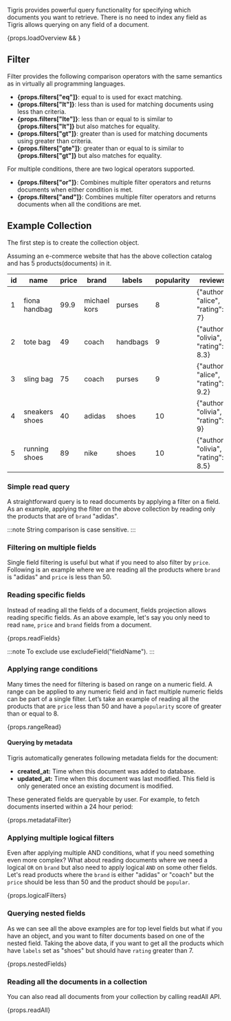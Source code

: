 
Tigris provides powerful query functionality for specifying which documents you want to retrieve. There is no need to
index any field as Tigris allows querying on any field of a document.

<div>{props.loadOverview && <QueryingOverview />}</div>

## Filter

Filter provides the following comparison operators with the same semantics as in virtually all programming languages.

- <b>{props.filters["eq"]}</b>: equal to is used for exact matching.
- <b>{props.filters["lt"]}</b>: less than is used for matching documents using
  less than criteria.
- <b>{props.filters["lte"]}</b>: less than or equal to is similar to <b>
    {props.filters["lt"]}
  </b> but also matches for equality.
- <b>{props.filters["gt"]}</b>: greater than is used for matching documents
  using greater than criteria.
- <b>{props.filters["gte"]}</b>: greater than or equal to is similar to <b>
    {props.filters["gt"]}
  </b> but also matches for equality.

For multiple conditions, there are two logical operators supported.

- <b>{props.filters["or"]}</b>: Combines multiple filter operators and returns
  documents when either condition is met.
- <b>{props.filters["and"]}</b>: Combines multiple filter operators and returns
  documents when all the conditions are met.

## Example Collection

The first step is to create the collection object.

<AsyncCodeBlock
  codeLang={props.codeLang}
  defaultExample={props.createCollection}
  asyncExample={props.asyncCreateCollection}
/>

Assuming an e-commerce website that has the above collection catalog and has 5 products(documents) in it.

| id  | name           | price | brand        | labels   | popularity | reviews                             |
| --- | -------------- | ----- | ------------ | -------- | ---------- | ----------------------------------- |
| 1   | fiona handbag  | 99.9  | michael kors | purses   | 8          | {"author": "alice", "rating": 7}    |
| 2   | tote bag       | 49    | coach        | handbags | 9          | {"author": "olivia", "rating": 8.3} |
| 3   | sling bag      | 75    | coach        | purses   | 9          | {"author": "alice", "rating": 9.2}  |
| 4   | sneakers shoes | 40    | adidas       | shoes    | 10         | {"author": "olivia", "rating": 9}   |
| 5   | running shoes  | 89    | nike         | shoes    | 10         | {"author": "olivia", "rating": 8.5} |

### Simple read query

A straightforward query is to read documents by applying a filter on a field. As an example, applying the filter on the
above collection by reading only the products that are of `brand` "adidas".

<AsyncCodeBlock
  codeLang={props.codeLang}
  defaultExample={props.readOne}
  asyncExample={props.asyncReadOne}
/>

:::note
String comparison is case sensitive.
:::

### Filtering on multiple fields

Single field filtering is useful but what if you need to also filter by `price`. Following is an example where we are
reading all the products where `brand` is "adidas" and `price` is less than 50.

<AsyncCodeBlock
  codeLang={props.codeLang}
  defaultExample={props.multipleFields}
  asyncExample={props.asyncMultipleFields}
/>

### Reading specific fields

Instead of reading all the fields of a document, fields projection allows reading specific fields. As an above example,
let's say you only need to read `name`, `price` and `brand` fields from a document.

<CodeBlock language={props.codeLang}>{props.readFields}</CodeBlock>

:::note
To exclude use excludeField("fieldName").
:::

### Applying range conditions

Many times the need for filtering is based on range on a numeric field. A range can be applied to any numeric field and
in fact multiple numeric fields can be part of a single filter. Let’s take an example of reading all the products that
are `price` less than 50 and have a `popularity` score of greater than or equal to 8.

<CodeBlock language={props.codeLang}>{props.rangeRead}</CodeBlock>

#### Querying by metadata

Tigris automatically generates following metadata fields for the document:

- **created_at:** Time when this document was added to database.
- **updated_at:** Time when this document was last modified. This field is only generated once an existing document is modified.

These generated fields are queryable by user. For example, to fetch documents inserted within a 24 hour period:

<CodeBlock language={props.codeLang}>{props.metadataFilter}</CodeBlock>

### Applying multiple logical filters

Even after applying multiple AND conditions, what if you need something even more complex? What about reading documents
where we need a logical `OR` on `brand` but also need to apply logical `AND` on some other fields. Let's read products where the
`brand` is either "adidas" or "coach" but the `price` should be less than 50 and the product should be `popular`.

<CodeBlock language={props.codeLang}>{props.logicalFilters}</CodeBlock>

### Querying nested fields

As we can see all the above examples are for top level fields but what if you have an object, and you want to filter
documents based on one of the nested field. Taking the above data, if you want to get all the products which have `labels`
set as "shoes" but should have `rating` greater than 7.

<CodeBlock language={props.codeLang}>{props.nestedFields}</CodeBlock>

### Reading all the documents in a collection

You can also read all documents from your collection by calling readAll API.

<CodeBlock language={props.codeLang}>{props.readAll}</CodeBlock>
